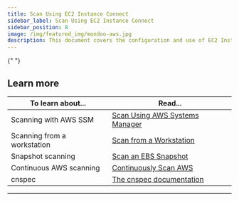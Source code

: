 ```yaml
---
title: Scan Using EC2 Instance Connect
sidebar_label: Scan Using EC2 Instance Connect
sidebar_position: 8
image: /img/featured_img/mondoo-aws.jpg
description: This document covers the configuration and use of EC2 Instance Connect to scan EC2 instances.
---
```



<Partial />{" "}

## Learn more

| To learn about...           | Read...                                                                    |
| --------------------------- | -------------------------------------------------------------------------- |
| Scanning with AWS SSM       | [Scan Using AWS Systems Manager](/platform/infra/cloud/aws/aws-ssm-scan/)  |
| Scanning from a workstation | [Scan from a Workstation](/platform/infra/cloud/aws/aws-workstation-scan/) |
| Snapshot scanning           | [Scan an EBS Snapshot](/platform/infra/cloud/aws/aws-ebs-snapshot-scan/)   |
| Continuous AWS scanning     | [Continuously Scan AWS](/platform/infra/cloud/aws/aws-integration-scan/)   |
| cnspec                      | [The cnspec documentation](/cnspec/cnspec-about/)                          |

---
